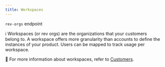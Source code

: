 ```yaml
---
title: Workspaces
---
```

`rev-orgs` endpoint

ℹ️ Workspaces (or rev orgs) are the organizations that your customers belong to. A workspace offers more granularity than accounts to define the instances of your product. Users can be mapped to track usage per workspace.

📌 For more information about workspaces, refer to [Customers](https://docs.devrev.ai/product/customers).

